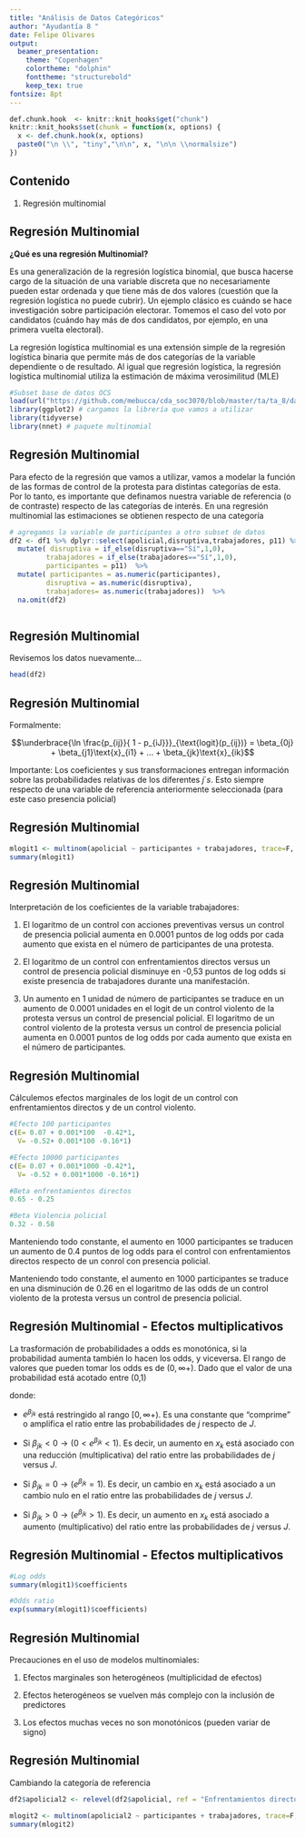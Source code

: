 ```yaml
---
title: "Análisis de Datos Categóricos"
author: "Ayudantía 8 "
date: Felipe Olivares
output: 
  beamer_presentation:
    theme: "Copenhagen"
    colortheme: "dolphin"
    fonttheme: "structurebold"
    keep_tex: true
fontsize: 8pt
---
```




```r
def.chunk.hook  <- knitr::knit_hooks$get("chunk")
knitr::knit_hooks$set(chunk = function(x, options) {
  x <- def.chunk.hook(x, options)
  paste0("\n \\", "tiny","\n\n", x, "\n\n \\normalsize")
})
```


## Contenido


 1. Regresión multinomial
 



## Regresión Multinomial



**¿Qué es una regresión Multinomial?**

Es una generalización de la regresión logística binomial, que busca hacerse cargo de la situación de una variable discreta que no necesariamente pueden estar ordenada y que tiene más de dos valores (cuestión que la regresión logística no puede cubrir).  Un ejemplo clásico es cuándo se hace investigación sobre participación electorar. Tomemos el caso del voto por candidatos (cuándo hay más de dos candidatos, por ejemplo, en una primera vuelta electoral).

La regresión logística multinomial es una extensión simple de la regresión logística binaria que permite más de dos categorías de la variable dependiente o de resultado. Al igual que regresión logística, la regresión logística multinomial utiliza la estimación de máxima verosimilitud (MLE)

``` r
#Subset base de datos OCS
load(url("https://github.com/mebucca/cda_soc3070/blob/master/ta/ta_8/data_OCS_3.Rdata?raw=true"))
library(ggplot2) # cargamos la librería que vamos a utilizar
library(tidyverse)
library(nnet) # paquete multinomial

```



## Regresión Multinomial

Para efecto de la regresión que vamos a utilizar, vamos a modelar la función de las formas de control de la protesta para distintas categorías de esta. Por lo tanto, es importante que definamos nuestra variable de referencia (o de contraste) respecto de las categorías de interés. En una regresión multinomial las estimaciones se obtienen respecto de una categoría 



```r
# agregamos la variable de participantes a otro subset de datos
df2 <- df1 %>% dplyr::select(apolicial,disruptiva,trabajadores, p11) %>%
  mutate( disruptiva = if_else(disruptiva=="Sí",1,0),
         trabajadores = if_else(trabajadores=="Sí",1,0),
         participantes = p11)  %>%
  mutate( participantes = as.numeric(participantes), 
         disruptiva = as.numeric(disruptiva),
         trabajadores= as.numeric(trabajadores))  %>%
  na.omit(df2)



```


## Regresión Multinomial

Revisemos los datos nuevamente...

```r

head(df2)
```





## Regresión Multinomial



Formalmente:

\tiny
$$\underbrace{\ln \frac{p_{ij}}{ 1 - p_{iJ}}}_{\text{logit}(p_{ij})}    = \beta_{0j} + \beta_{j1}\text{x}_{i1} + ... + \beta_{jk}\text{x}_{ik}$$

Importante: Los coeficientes y sus transformaciones entregan información sobre las probabilidades relativas de los diferentes $j´s$. Esto siempre respecto de una variable de referencia anteriormente seleccionada (para este caso presencia policial)

## Regresión Multinomial




```r

mlogit1 <- multinom(apolicial ~ participantes + trabajadores, trace=F, data=df2)
summary(mlogit1)

```



## Regresión Multinomial

Interpretación de los coeficientes de la variable trabajadores:

1) El logaritmo de un control con acciones preventivas versus un control de presencia policial aumenta en 0.0001 puntos de log odds por cada aumento que exista en el número de participantes de una protesta. 

2) El logaritmo de un control con enfrentamientos directos versus un control de presencia policial disminuye en -0,53 puntos de log odds si existe presencia de trabajadores durante una manifestación. 

3) Un aumento en 1 unidad de número de participantes se traduce en un aumento de 0.0001 unidades en el logit de un control violento de la protesta versus un control de presencial policial. El logaritmo de un control violento de la protesta versus un control de presencia policial aumenta en 0.0001 puntos de log odds por cada aumento que exista en el número de participantes. 


## Regresión Multinomial

Cálculemos efectos marginales de los logit de un control con enfrentamientos directos y de un control violento.

```r
#Efecto 100 participantes
c(E= 0.07 + 0.001*100  -0.42*1, 
  V= -0.52+ 0.001*100 -0.16*1)

#Efecto 10000 participantes
c(E= 0.07 + 0.001*1000 -0.42*1, 
  V= -0.52 + 0.001*1000 -0.16*1)

#Beta enfrentamientos directos
0.65 - 0.25

#Beta Violencia policial
0.32 - 0.58

```
Manteniendo todo constante, el aumento en 1000 participantes se traducen un aumento de 0.4 puntos de log odds para el control con enfrentamientos directos respecto de un conrol con presencia policial. 

Manteniendo todo constante, el aumento en 1000 participantes se traduce en una disminución de 0.26 en el logaritmo de las odds de un control violento de la protesta versus un control de presencia policial. 


## Regresión Multinomial - Efectos multiplicativos

La trasformación de probabilidades a odds es monotónica, si la probabilidad aumenta también lo hacen los odds, y viceversa. El rango de valores que pueden tomar los odds es de $(0,\infty+)$. Dado que el valor de una probabilidad está acotado entre (0,1)

donde:

- $e^{\beta_{jk}}$ está restringido al rango $[0,\infty+)$. Es una constante que "comprime" o amplifica el ratio entre las probabilidades de $j$ respecto de $J$.

- Si $\beta_{jk} < 0  \to  (0 < e^{\beta_{jk}} < 1)$. Es decir, un aumento en $x_{k}$ está asociado con una reducción (multiplicativa) del ratio entre las probabilidades de $j$ versus $J$. 

- Si $\beta_{jk} = 0  \to  (e^{\beta_{jk}} =1)$. Es decir, un cambio en $x_{k}$ está asociado a un cambio nulo en el ratio entre las probabilidades de $j$ versus $J$. 

- Si $\beta_{jk} > 0  \to  (e^{\beta_{jk}} > 1)$. Es decir, un aumento en $x_{k}$ está asociado a aumento (multiplicativo) del ratio entre las probabilidades de $j$ versus $J$. 

## Regresión Multinomial - Efectos multiplicativos

```r
#Log odds
summary(mlogit1)$coefficients

#Odds ratio
exp(summary(mlogit1)$coefficients)


```

## Regresión Multinomial 

Precauciones en el uso de modelos multinomiales:

1. Efectos marginales son heterogéneos (multiplicidad de efectos)

2. Efectos heterogéneos se vuelven más complejo con la inclusión de predictores

3. Los efectos muchas veces no son monotónicos (pueden variar de signo)   



## Regresión Multinomial 

Cambiando la categoría de referencia

```r

df2$apolicial2 <- relevel(df2$apolicial, ref = "Enfrentamientos directos") # 1° de cambiar valor de referencia

mlogit2 <- multinom(apolicial2 ~ participantes + trabajadores, trace=F, data=df2)
summary(mlogit2)

```
